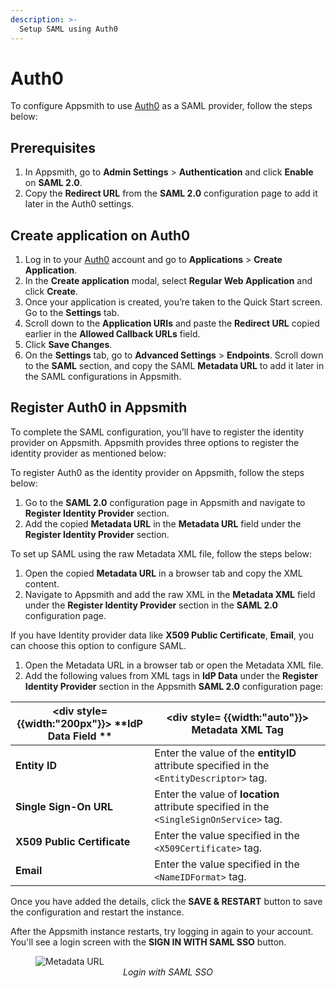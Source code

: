 ```yaml
---
description: >-
  Setup SAML using Auth0
---
```



# Auth0

To configure Appsmith to use [Auth0](https://auth0.com/) as a SAML provider, follow the steps below:

## Prerequisites

1. In Appsmith, go to **Admin Settings** > **Authentication** and click **Enable** on  **SAML 2.0**.
2. Copy the **Redirect URL** from the **SAML 2.0** configuration page to add it later in the Auth0 settings. 

##  Create application on Auth0

1. Log in to your [Auth0](https://auth0.com/) account and go to **Applications** > **Create Application**. 
2. In the **Create application** modal, select **Regular Web Application** and click **Create**.
3. Once your application is created, you’re taken to the Quick Start screen. Go to the **Settings** tab.
4. Scroll down to the **Application URIs** and paste the **Redirect URL** copied earlier in the **Allowed Callback URLs** field.
5. Click **Save Changes**.
6. On the **Settings** tab, go to **Advanced Settings** > **Endpoints**. Scroll down to the **SAML** section, and copy the SAML **Metadata URL** to add it later in the SAML configurations in Appsmith.


## Register Auth0 in Appsmith

To complete the SAML configuration, you’ll have to register the identity provider on Appsmith. Appsmith provides three options to register the identity provider as mentioned below:

<Tabs queryString="auth0-saml">
<TabItem label="Metadata URL (recommended)" value="auth0metadataurl">

To register Auth0 as the identity provider on Appsmith, follow the steps below:
1. Go to the **SAML 2.0** configuration page in Appsmith and navigate to **Register Identity Provider** section.
2. Add the copied **Metadata URL** in the **Metadata URL** field under the **Register Identity Provider** section.

</TabItem>

<TabItem label="Metadata XML" value="auth0metdataxml">

To set up SAML using the raw Metadata XML file, follow the steps below:
1. Open the copied **Metadata URL** in a browser tab and copy the XML content.
2. Navigate to Appsmith and add the raw XML in the **Metadata XML** field under the **Register Identity Provider** section in the **SAML 2.0** configuration page.

</TabItem>
<TabItem label="IdP data" value="auth0idpdata">

If you have Identity provider data like **X509 Public Certificate**, **Email**, you can choose this option to configure SAML.

1. Open the Metadata URL in a browser tab or open the Metadata XML file.
2. Add the following values from XML tags in **IdP Data** under the **Register Identity Provider** section in the Appsmith **SAML 2.0** configuration page: 

| <div style= {{width:"200px"}}> **IdP Data Field ** </div>  | <div style= {{width:"auto"}}> **Metadata XML Tag**  </div>                                                                      |
| ------------------- | ------------------------------------------------------------------------------------------ |
| **Entity ID**               | Enter the value of the **entityID** attribute specified in the `<EntityDescriptor>` tag.                 |
| **Single Sign-On URL**      | Enter the value of **location** attribute specified in the `<SingleSignOnService>` tag. |
| **X509 Public Certificate** | Enter the value specified in the `<X509Certificate>` tag. |
| **Email**                   | Enter the value specified in the `<NameIDFormat>` tag. |


</TabItem>
</Tabs>

Once you have added the details, click the **SAVE & RESTART** button to save the configuration and restart the instance. 

After the Appsmith instance restarts, try logging in again to your account. You'll see a login screen with the **SIGN IN WITH SAML SSO** button.

<figure>
  <img src="/img/Appsmith-Login-Screen-Shows-SAML.png" style= {{width:"400px", height:"auto"}} alt="Metadata URL"/>
  <figcaption align = "center"><i>Login with SAML SSO </i></figcaption>
</figure>